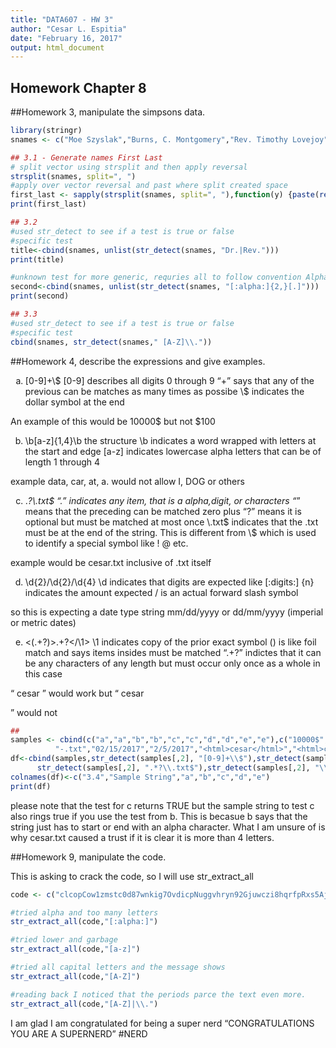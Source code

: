 ```yaml
---
title: "DATA607 - HW 3"
author: "Cesar L. Espitia"
date: "February 16, 2017"
output: html_document
---
```


## Homework Chapter 8

##Homework 3, manipulate the simpsons data.  

```r
library(stringr)
snames <- c("Moe Szyslak","Burns, C. Montgomery","Rev. Timothy Lovejoy","Ned Flanders","Simpson, Homer","Dr. Julius Hibbert")

## 3.1 - Generate names First Last
# split vector using strsplit and then apply reversal 
strsplit(snames, split=", ")
#apply over vector reversal and past where split created space
first_last <- sapply(strsplit(snames, split=", "),function(y) {paste(rev(y),collapse=" ")})
print(first_last)

## 3.2
#used str_detect to see if a test is true or false
#specific test
title<-cbind(snames, unlist(str_detect(snames, "Dr.|Rev.")))
print(title)

#unknown test for more generic, requries all to follow convention Alpha Letters + period.
second<-cbind(snames, unlist(str_detect(snames, "[:alpha:]{2,}[.]")))
print(second)

## 3.3
#used str_detect to see if a test is true or false
#specific test
cbind(snames, str_detect(snames," [A-Z]\\."))
```


##Homework 4, describe the expressions and give examples.

(a) [0-9]+\\$
[0-9] describes all digits 0 through 9
"+" says that any of the previous can be matches as many times as possibe
\\$ indicates the dollar symbol at the end

An example of this would be 10000$ but not $100

(b) \\b[a-z]{1,4}\\b
the structure \\b indicates a word wrapped with letters at the start and edge
[a-z] indicates lowercase alpha letters that can be of length 1 through 4

example data, car, at, a.  would not allow I, DOG or others

(c) .*?\\.txt$
"." indicates any item, that is a alpha,digit, or characters
"*" means that the preceding can be matched zero plus
"?" means it is optional but must be matched at most once
\\.txt$ indicates that the .txt must be at the end of the string.  This is different from \\$ which is used to identify a special symbol like ! @ etc.

example would be cesar.txt inclusive of .txt itself

(d) \\d{2}/\\d{2}/\\d{4}
\\d indicates that digits are expected like [:digits:]
{n} indicates the amount expected
/ is an actual forward slash symbol

so this is expecting a date type string
mm/dd/yyyy or dd/mm/yyyy (imperial or metric dates)

(e) <(.+?)>.+?</\\1>
\\1 indicates copy of the prior exact symbol
() is like foil match and says items insides must be matched
".+?" indictes that it can be any characters of any length but must occur only once as a whole in this case

"<html>cesar</html>" would work but "<html>cesar</HTML>" would not

```r
##
samples <- cbind(c("a","a","b","b","c","c","d","d","e","e"),c("10000$","$100","car","DOG","cesar.txt",
          "-.txt","02/15/2017","2/5/2017","<html>cesar</html>","<html>cesar</HTML>"))
df<-cbind(samples,str_detect(samples[,2], "[0-9]+\\$"),str_detect(samples[,2], "\\b[a-z]{1,4}\\b"),
      str_detect(samples[,2], ".*?\\.txt$"),str_detect(samples[,2], "\\d{2}/\\d{2}/\\d{4}"),str_detect(samples[,2], "<(.+?)>.+?</\\1>"))
colnames(df)<-c("3.4","Sample String","a","b","c","d","e")
print(df)
```

please note that the test for c returns TRUE but the sample string to test c also rings true if you use the test from b.  This is becasue b says that the string just has to start or end with an alpha character.  What I am unsure of is why cesar.txt caused a trust if it is clear it is more than 4 letters.  

##Homework 9, manipulate the code.  

This is asking to crack the code, so I will use str_extract_all

```r
code <- c("clcopCow1zmstc0d87wnkig7OvdicpNuggvhryn92Gjuwczi8hqrfpRxs5Aj5dwpn0TanwoUwisdij7Lj8kpf03AT5Idr3coc0bt7yczjatOaootj55t3Nj3ne6c4Sfek.r1w1YwwojigOd6vrfUrbz2.2bkAnbhzgv4R9i05zEcrop.wAgnb.SqoU65fPa1otfb7wEm24k6t3sR9zqe5fy89n6Nd5t9kc4fE905gmc4Rgxo5nhDk!gr")

#tried alpha and too many letters
str_extract_all(code,"[:alpha:]")

#tried lower and garbage 
str_extract_all(code,"[a-z]")

#tried all capital letters and the message shows
str_extract_all(code,"[A-Z]")

#reading back I noticed that the periods parce the text even more.
str_extract_all(code,"[A-Z]|\\.")

```

I am glad I am congratulated for being a super nerd "CONGRATULATIONS YOU ARE A SUPERNERD" #NERD

